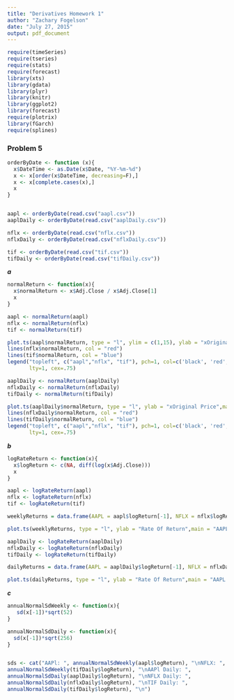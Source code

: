 ```yaml
---
title: "Derivatives Homework 1"
author: "Zachary Fogelson"
date: "July 27, 2015"
output: pdf_document
---
```


```r
require(timeSeries)
require(tseries)
require(stats)
require(forecast)
library(xts)
library(gdata)
library(plyr)
library(knitr)
library(ggplot2)
library(forecast)
require(plotrix)
library(fGarch)
require(splines)
```

### Problem 5
```r
orderByDate <- function (x){
  x$DateTime <- as.Date(x$Date, "%Y-%m-%d")
  x <- x[order(x$DateTime, decreasing=F),]
  x <- x[complete.cases(x),]
  x
}


aapl <- orderByDate(read.csv("aapl.csv"))
aaplDaily <- orderByDate(read.csv("aaplDaily.csv"))

nflx <- orderByDate(read.csv("nflx.csv"))
nflxDaily <- orderByDate(read.csv("nflxDaily.csv"))

tif <- orderByDate(read.csv("tif.csv"))
tifDaily <- orderByDate(read.csv("tifDaily.csv"))


```


***a***
```r
normalReturn <- function(x){
  x$normalReturn <- x$Adj.Close / x$Adj.Close[1]
  x
}

aapl <- normalReturn(aapl)
nflx <- normalReturn(nflx)
tif <- normalReturn(tif)

plot.ts(aapl$normalReturn, type = "l", ylim = c(1,15), ylab = "xOriginal Price",main = "AAPL vs NFLX vs TIF Weekly Growth")
lines(nflx$normalReturn, col = "red")
lines(tif$normalReturn, col = "blue")
legend("topleft", c("aapl","nflx", "tif"), pch=1, col=c('black', 'red', "blue"),
       lty=1, cex=.75)

```

```r
aaplDaily <- normalReturn(aaplDaily)
nflxDaily <- normalReturn(nflxDaily)
tifDaily <- normalReturn(tifDaily)

plot.ts(aaplDaily$normalReturn, type = "l", ylab = "xOriginal Price",main = "AAPL vs NFLX vs TIF Daily Growth", ylim = c(0.5,1.7))
lines(nflxDaily$normalReturn, col = "red")
lines(tifDaily$normalReturn, col = "blue")
legend("topleft", c("aapl","nflx", "tif"), pch=1, col=c('black', 'red', "blue"),
       lty=1, cex=.75)
```

***b***
```r
logRateReturn <- function(x){
  x$logReturn <- c(NA, diff(log(x$Adj.Close)))
  x
}

aapl <- logRateReturn(aapl)
nflx <- logRateReturn(nflx)
tif <- logRateReturn(tif)

weeklyReturns = data.frame(AAPL = aapl$logReturn[-1], NFLX = nflx$logReturn[-1], TIF = tif$logReturn[-1])

plot.ts(weeklyReturns, type = "l", ylab = "Rate Of Return",main = "AAPL vs NFLX vs TIF Weekly ROR", col = c("black", "red", "blue"))
```

```r
aaplDaily <- logRateReturn(aaplDaily)
nflxDaily <- logRateReturn(nflxDaily)
tifDaily <- logRateReturn(tifDaily)

dailyReturns = data.frame(AAPL = aaplDaily$logReturn[-1], NFLX = nflxDaily$logReturn[-1], TIF = tifDaily$logReturn[-1])

plot.ts(dailyReturns, type = "l", ylab = "Rate Of Return",main = "AAPL vs NFLX vs TIF Daily ROR", col = c("black", "red", "blue"))
```


***c***
```r
annualNormalSdWeekly <- function(x){
   sd(x[-1])*sqrt(52)
}

annualNormalSdDaily <- function(x){
  sd(x[-1])*sqrt(256)
}


sds <- cat("AAPl: ", annualNormalSdWeekly(aapl$logReturn), "\nNFLX: ", annualNormalSdWeekly(nflx$logReturn), "\nTIF: ",
annualNormalSdWeekly(tifDaily$logReturn), "\nAAPl Daily: ",
annualNormalSdDaily(aaplDaily$logReturn), "\nNFLX Daily: ",
annualNormalSdDaily(nflxDaily$logReturn), "\nTIF Daily: ",
annualNormalSdDaily(tifDaily$logReturn), "\n")
```
